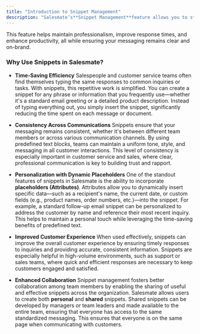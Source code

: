 ```yaml
---
title: "Introduction to Snippet Management"
description: "Salesmate’s**Snippet Management**feature allows you to streamline communication by creating and using predefined blocks of text. Whether you're respon..."
---
```


This feature helps maintain professionalism, improve response times, and enhance productivity, all while ensuring your messaging remains clear and on-brand.


### **Why Use Snippets in Salesmate?**
*   **Time-Saving Efficiency** Salespeople and customer service teams often find themselves typing the same responses to common inquiries or tasks. With snippets, this repetitive work is simplified. You can create a snippet for any phrase or information that you frequently use—whether it's a standard email greeting or a detailed product description. Instead of typing everything out, you simply insert the snippet, significantly reducing the time spent on each message or document.


*   **Consistency Across Communications** Snippets ensure that your messaging remains consistent, whether it's between different team members or across various communication channels. By using predefined text blocks, teams can maintain a uniform tone, style, and messaging in all customer interactions. This level of consistency is especially important in customer service and sales, where clear, professional communication is key to building trust and rapport.


*   **Personalization with Dynamic Placeholders** One of the standout features of snippets in Salesmate is the ability to incorporate **placeholders (Attributes)**. Attributes allow you to dynamically insert specific data—such as a recipient's name, the current date, or custom fields (e.g., product names, order numbers, etc.)—into the snippet. For example, a standard follow-up email snippet can be personalized to address the customer by name and reference their most recent inquiry. This helps to maintain a personal touch while leveraging the time-saving benefits of predefined text.


*   **Improved Customer Experience** When used effectively, snippets can improve the overall customer experience by ensuring timely responses to inquiries and providing accurate, consistent information. Snippets are especially helpful in high-volume environments, such as support or sales teams, where quick and efficient responses are necessary to keep customers engaged and satisfied.


*   **Enhanced Collaboration** Snippet management fosters better collaboration among team members by enabling the sharing of useful and effective snippets across the organization. Salesmate allows users to create both **personal** and **shared** snippets. Shared snippets can be developed by managers or team leaders and made available to the entire team, ensuring that everyone has access to the same standardized messaging. This ensures that everyone is on the same page when communicating with customers.
